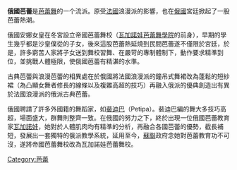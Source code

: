 {{Unreferenced|time=2011-12-04}}
{{請求翻譯|ru}}
'''俄國芭蕾'''是[[芭蕾舞|芭蕾舞]]的一个流派。原受[[法國|法國]]浪漫派的影響，也在[[俄國|俄國]]宮廷掀起了一股芭蕾熱潮。

俄國安娜女皇在冬宮設立帝國芭蕾舞校（[[瓦加諾娃芭蕾舞學院|瓦加諾娃芭蕾舞學院]]的前身），早期的學生幾乎都是沙皇僕從的子女，後來這股芭蕾熱延燒到民間芭蕾遂不僅限於宮廷，於是，許多窮苦人家將子女送到舞校習舞、在嚴苛的專制體制下，動作要求精準到位，並挑戰人體極限，使俄國芭蕾有精湛的水準。

古典芭蕾與浪漫芭蕾的相異處在於俄國將法國浪漫派的鐘吊式舞裙改為蓬鬆的短紗裙（為凸顯女舞者修長的線條以及複雜高超的技巧）再融入俄派的優典創造出有異於法國浪漫派的俄派古典芭蕾。

俄國聘請了許多外國籍的舞蹈家，如[[裴迪巴|裴迪巴]]（Petipa）。裴迪巴編的舞大多技巧高超，場面盛大，群舞則整齊一致。在俄國的努力之下，終於出現一位俄國芭蕾教育家[[瓦加諾娃|瓦加諾娃]]，她對於人體肌肉均有精準的分析，再融合各國芭蕾的優勢，截長補短，發展出一套獨特的俄派教學系統，延用至今，[[蘇聯|蘇聯]]政府念她對芭蕾教育功不可沒，遂將帝國芭蕾舞校改為瓦加諾娃芭蕾舞校。

{{Authority control}}
[[Category:芭蕾|Category:芭蕾]]
